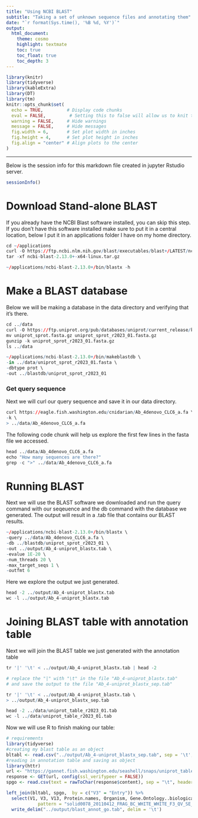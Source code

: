 ```yaml
---
title: "Using NCBI BLAST"
subtitle: "Taking a set of unknown sequence files and annotating them"
date: "`r format(Sys.time(), '%B %d, %Y')`"
output:
  html_document:
    theme: cosmo
    highlight: textmate
    toc: true
    toc_float: true
    toc_depth: 3
---
```


```r
library(knitr)
library(tidyverse)
library(kableExtra)
library(DT)
library(tm)
knitr::opts_chunk$set(
  echo = TRUE,         # Display code chunks
  eval = FALSE,         # Setting this to false will allow us to knit the codument without evaluating code chunks
  warning = FALSE,     # Hide warnings
  message = FALSE,     # Hide messages
  fig.width = 6,       # Set plot width in inches
  fig.height = 4,      # Set plot height in inches
  fig.align = "center" # Align plots to the center
)
```

-----------------
Below is the session info for this markdown file created in jupyter Rstudio server.
```r
sessionInfo()
```

# Download Stand-alone BLAST
If you already have the NCBI Blast software installed, you can skip this step. If you don't have this software installed make sure to put it in a central location, below I put it in an applications folder I have on my home directory.
```r
cd ~/applications
curl -O https://ftp.ncbi.nlm.nih.gov/blast/executables/blast+/LATEST/ncbi-blast-2.13.0+-x64-linux.tar.gz
tar -xf ncbi-blast-2.13.0+-x64-linux.tar.gz

```

```r
~/applications/ncbi-blast-2.13.0+/bin/blastx -h
```

# Make a BLAST database
Below we will be making a database in the data directory and verifying that it's there.
```r
cd ../data
curl -O https://ftp.uniprot.org/pub/databases/uniprot/current_release/knowledgebase/complete/uniprot_sprot.fasta.gz
mv uniprot_sprot.fasta.gz uniprot_sprot_r2023_01.fasta.gz
gunzip -k uniprot_sprot_r2023_01.fasta.gz
ls ../data
```

```r
~/applications/ncbi-blast-2.13.0+/bin/makeblastdb \
-in ../data/uniprot_sprot_r2023_01.fasta \
-dbtype prot \
-out ../blastdb/uniprot_sprot_r2023_01
```

### Get query sequence
Next we will curl our query sequence and save it in our data directory.
```r
curl https://eagle.fish.washington.edu/cnidarian/Ab_4denovo_CLC6_a.fa \
-k \
> ../data/Ab_4denovo_CLC6_a.fa
```

The following code chunk will help us explore the first few lines in the fasta file we accessed.
```r
head ../data/Ab_4denovo_CLC6_a.fa
echo "How many sequences are there?"
grep -c ">" ../data/Ab_4denovo_CLC6_a.fa
```


# Running BLAST
Next we will use the BLAST software we downloaded and run the query command with our seqeuence and the db command with the database we generated. The output will result in a .tab file that contains our BLAST results.
```r
~/applications/ncbi-blast-2.13.0+/bin/blastx \
-query ../data/Ab_4denovo_CLC6_a.fa \
-db ../blastdb/uniprot_sprot_r2023_01 \
-out ../output/Ab_4-uniprot_blastx.tab \
-evalue 1E-20 \
-num_threads 20 \
-max_target_seqs 1 \
-outfmt 6
```

Here we explore the output we just generated.
```r
head -2 ../output/Ab_4-uniprot_blastx.tab
wc -l ../output/Ab_4-uniprot_blastx.tab
```



# Joining BLAST table with annotation table
Next we will join the BLAST table we just generated with the annotation table

```r
tr '|' '\t' < ../output/Ab_4-uniprot_blastx.tab | head -2

# replace the "|" with "\t" in the file "Ab_4-uniprot_blastx.tab"
# and save the output to the file "Ab_4-uniprot_blastx_sep.tab"

tr '|' '\t' < ../output/Ab_4-uniprot_blastx.tab \
> ../output/Ab_4-uniprot_blastx_sep.tab
```

```r
head -2 ../data/uniprot_table_r2023_01.tab
wc -l ../data/uniprot_table_r2023_01.tab
```

Now we will use R to finish making our table:
```r
# requirements
library(tidyverse)
#creating my blast table as an object
bltabl <- read.csv("../output/Ab_4-uniprot_blastx_sep.tab", sep = '\t', header = FALSE)
#reading in annotation table and saving as object
library(httr)
url <- "https://gannet.fish.washington.edu/seashell/snaps/uniprot_table_r2023_01.tab"
response <- GET(url, config(ssl_verifypeer = FALSE))
spgo <- read.csv(text = rawToChar(response$content), sep = "\t", header = TRUE)


```

```r
left_join(bltabl, spgo,  by = c("V3" = "Entry")) %>%
  select(V1, V3, V13, Protein.names, Organism, Gene.Ontology..biological.process., Gene.Ontology.IDs) %>% mutate(V1 = str_replace_all(V1, 
            pattern = "solid0078_20110412_FRAG_BC_WHITE_WHITE_F3_QV_SE_trimmed", replacement = "Ab")) %>%
  write_delim("../output/blast_annot_go.tab", delim = '\t')

```
